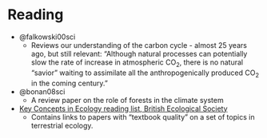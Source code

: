 # Reading

- @falkowski00sci
  - Reviews our understanding of the carbon cycle - almost 25 years ago, but still relevant: "Although natural processes can potentially slow the rate of increase in atmospheric CO~2~, there is no natural “savior” waiting to assimilate all the anthropogenically produced CO~2~ in the coming century."
- @bonan08sci
  - A review paper on the role of forests in the climate system
- [Key Concepts in Ecology reading list, British Ecological Society](https://www.britishecologicalsociety.org/learning-and-resources/career-development/key-concepts-in-ecology/)
  - Contains links to papers with "textbook quality" on a set of topics in terrestrial ecology.